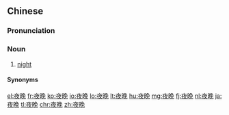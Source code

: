 {{also|夜晩}}
==Chinese==
{{zh-forms}}

===Pronunciation===
{{zh-pron
|m=yèwǎn
|c=je6 maan5
|mn=qz,xm,zz:iā-boán/qz:iā-oán
|cat=n
}}

===Noun===
{{zh-noun}}

# [[night]]

====Synonyms====
{{zh-dial|晚上}}

{{zh-cat|Time|Elementary}}

[[el:夜晚]]
[[fr:夜晚]]
[[ko:夜晚]]
[[io:夜晚]]
[[lo:夜晚]]
[[lt:夜晚]]
[[hu:夜晚]]
[[mg:夜晚]]
[[fj:夜晚]]
[[nl:夜晚]]
[[ja:夜晚]]
[[tl:夜晚]]
[[chr:夜晚]]
[[zh:夜晚]]